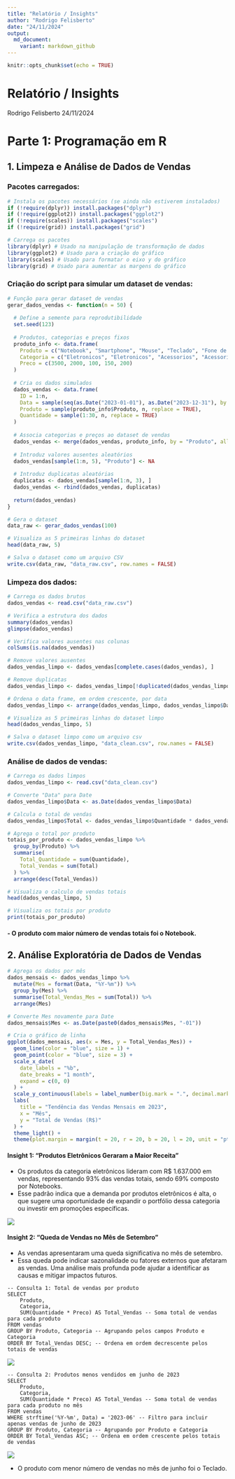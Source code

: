 ```yaml
---
title: "Relatório / Insights"
author: "Rodrigo Felisberto"
date: "24/11/2024"
output: 
  md_document:
    variant: markdown_github
---
```


```r
knitr::opts_chunk$set(echo = TRUE)
```

# Relatório / Insights
Rodrigo Felisberto
24/11/2024

# Parte 1: Programação em R

## 1. Limpeza e Análise de Dados de Vendas

### Pacotes carregados:

```r
# Instala os pacotes necessários (se ainda não estiverem instalados)
if (!require(dplyr)) install.packages("dplyr")
if (!require(ggplot2)) install.packages("ggplot2")
if (!require(scales)) install.packages("scales")
if (!require(grid)) install.packages("grid")

# Carrega os pacotes
library(dplyr) # Usado na manipulação de transformação de dados
library(ggplot2) # Usado para a criação do gráfico
library(scales) # Usado para formatar o eixo y do gráfico
library(grid) # Usado para aumentar as margens do gráfico
```

### Criação do script para simular um dataset de vendas:

```r
# Função para gerar dataset de vendas
gerar_dados_vendas <- function(n = 50) {
  
  # Define a semente para reprodutibilidade
  set.seed(123)
  
  # Produtos, categorias e preços fixos
  produto_info <- data.frame(
    Produto = c("Notebook", "Smartphone", "Mouse", "Teclado", "Fone de Ouvido"),
    Categoria = c("Eletronicos", "Eletronicos", "Acessorios", "Acessorios", "Acessorios"),
    Preco = c(3500, 2000, 100, 150, 200)
  )
  
  # Cria os dados simulados
  dados_vendas <- data.frame(
    ID = 1:n,
    Data = sample(seq(as.Date("2023-01-01"), as.Date("2023-12-31"), by = "day"), n, replace = TRUE),
    Produto = sample(produto_info$Produto, n, replace = TRUE),
    Quantidade = sample(1:30, n, replace = TRUE)
  )
  
  # Associa categorias e preços ao dataset de vendas
  dados_vendas <- merge(dados_vendas, produto_info, by = "Produto", all.x = TRUE)
  
  # Introduz valores ausentes aleatórios
  dados_vendas[sample(1:n, 5), "Produto"] <- NA
  
  # Introduz duplicatas aleatórias
  duplicatas <- dados_vendas[sample(1:n, 3), ]
  dados_vendas <- rbind(dados_vendas, duplicatas)
  
  return(dados_vendas)
}

# Gera o dataset
data_raw <- gerar_dados_vendas(100)

# Visualiza as 5 primeiras linhas do dataset
head(data_raw, 5)

# Salva o dataset como um arquivo CSV
write.csv(data_raw, "data_raw.csv", row.names = FALSE)
```

### Limpeza dos dados:

```r
# Carrega os dados brutos
dados_vendas <- read.csv("data_raw.csv")

# Verifica a estrutura dos dados
summary(dados_vendas)
glimpse(dados_vendas)

# Verifica valores ausentes nas colunas
colSums(is.na(dados_vendas))

# Remove valores ausentes
dados_vendas_limpo <- dados_vendas[complete.cases(dados_vendas), ]

# Remove duplicatas
dados_vendas_limpo <- dados_vendas_limpo[!duplicated(dados_vendas_limpo), ]

# Ordena o data frame, em ordem crescente, por data
dados_vendas_limpo <- arrange(dados_vendas_limpo, dados_vendas_limpo$Data)

# Visualiza as 5 primeiras linhas do dataset limpo
head(dados_vendas_limpo, 5)

# Salva o dataset limpo como um arquivo csv
write.csv(dados_vendas_limpo, "data_clean.csv", row.names = FALSE)
```

### Análise de dados de vendas:

```r
# Carrega os dados limpos
dados_vendas_limpo <- read.csv("data_clean.csv")

# Converte "Data" para Date
dados_vendas_limpo$Data <- as.Date(dados_vendas_limpo$Data)

# Calcula o total de vendas
dados_vendas_limpo$Total <- dados_vendas_limpo$Quantidade * dados_vendas_limpo$Preco

# Agrega o total por produto
totais_por_produto <- dados_vendas_limpo %>%
  group_by(Produto) %>%
  summarise(
    Total_Quantidade = sum(Quantidade),
    Total_Vendas = sum(Total)
  ) %>% 
  arrange(desc(Total_Vendas))

# Visualiza o calculo de vendas totais
head(dados_vendas_limpo, 5)

# Visualiza os totais por produto
print(totais_por_produto)
```

#### - O produto com maior número de vendas totais foi o Notebook.

## 2. Análise Exploratória de Dados de Vendas

```r
# Agrega os dados por mês
dados_mensais <- dados_vendas_limpo %>%
  mutate(Mes = format(Data, "%Y-%m")) %>%
  group_by(Mes) %>%
  summarise(Total_Vendas_Mes = sum(Total)) %>%
  arrange(Mes)

# Converte Mes novamente para Date
dados_mensais$Mes <- as.Date(paste0(dados_mensais$Mes, "-01"))

# Cria o gráfico de linha
ggplot(dados_mensais, aes(x = Mes, y = Total_Vendas_Mes)) +
  geom_line(color = "blue", size = 1) +
  geom_point(color = "blue", size = 3) +
  scale_x_date(
    date_labels = "%b",
    date_breaks = "1 month",
    expand = c(0, 0)
  ) +
  scale_y_continuous(labels = label_number(big.mark = ".", decimal.mark = ",")) +
  labs(
    title = "Tendência das Vendas Mensais em 2023",
    x = "Mês",
    y = "Total de Vendas (R$)"
  ) +
  theme_light() +
  theme(plot.margin = margin(t = 20, r = 20, b = 20, l = 20, unit = "pt"))

```

#### Insight 1: "Produtos Eletrônicos Geraram a Maior Receita"

-   Os produtos da categoria eletrônicos lideram com R\$ 1.637.000 em vendas, representando 93% das vendas totais, sendo 69% composto por Notebooks.
-   Esse padrão indica que a demanda por produtos eletrônicos é alta, o que sugere uma oportunidade de expandir o portfólio dessa categoria ou investir em promoções específicas.

![](relatorio_insights_files/tabela_frequencia_relativa.png)

#### Insight 2: "Queda de Vendas no Mês de Setembro"

-   As vendas apresentaram uma queda significativa no mês de setembro.
-   Essa queda pode indicar sazonalidade ou fatores externos que afetaram as vendas. Uma análise mais profunda pode ajudar a identificar as causas e mitigar impactos futuros.

```         
-- Consulta 1: Total de vendas por produto
SELECT 
    Produto, 
    Categoria, 
    SUM(Quantidade * Preco) AS Total_Vendas -- Soma total de vendas para cada produto
FROM vendas
GROUP BY Produto, Categoria -- Agrupando pelos campos Produto e Categoria
ORDER BY Total_Vendas DESC; -- Ordena em ordem decrescente pelos totais de vendas
```

![](relatorio_insights_files/consulta_1.png)

```         
-- Consulta 2: Produtos menos vendidos em junho de 2023
SELECT 
    Produto, 
    Categoria, 
    SUM(Quantidade * Preco) AS Total_Vendas -- Soma total de vendas para cada produto no mês
FROM vendas
WHERE strftime('%Y-%m', Data) = '2023-06' -- Filtro para incluir apenas vendas de junho de 2023
GROUP BY Produto, Categoria -- Agrupando por Produto e Categoria
ORDER BY Total_Vendas ASC; -- Ordena em ordem crescente pelos totais de vendas
```

![](relatorio_insights_files/consulta_2.png)

-   O produto com menor número de vendas no mês de junho foi o Teclado.